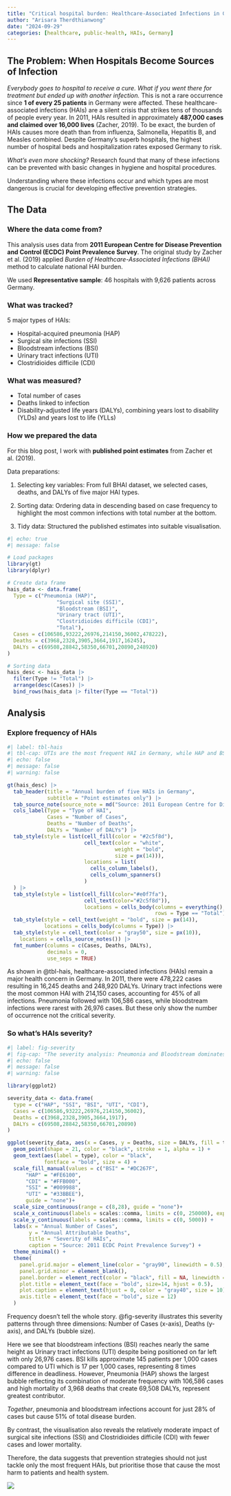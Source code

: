 ```yaml
---
title: "Critical hospital burden: Healthcare-Associated Infections in Germany"
author: "Arisara Therdthianwong"
date: "2024-09-29"
categories: [healthcare, public-health, HAIs, Germany]
---
```


## The Problem: When Hospitals Become Sources of Infection
*Everybody goes to hospital to receive a cure. What if you went there for treatment but ended up with another infection.* This is not a rare occurrence since **1 of every 25 patients** in Germany were affected. These healthcare-associated infections (HAIs) are a silent crisis that strikes tens of thousands of people every year. In 2011, HAIs resulted in approximately **487,000 cases and claimed over 16,000 lives** (Zacher, 2019). To be exact, the burden of HAIs causes more death than from influenza, Salmonella, Hepatitis B, and Measles combined. Despite Germany’s superb hospitals, the highest number of hospital beds and hospitalization rates exposed Germany to risk. 

*What’s even more shocking?* Research found that many of these infections can be prevented with basic changes in hygiene and hospital procedures.

Understanding where these infections occur and which types are most dangerous is crucial for developing effective prevention strategies.

## The Data
### Where the data come from?
This analysis uses data from **2011 European Centre for Disease Prevention and Control (ECDC) Point Prevalence Survey**. The original study by Zacher et al. (2019) applied *Burden of Healthcare-Associated Infections (BHAI)* method to calculate national HAI burden.

We used **Representative sample**: 46 hospitals with 9,626 patients across Germany.

### What was tracked?

5 major types of HAIs:

-	Hospital-acquired pneumonia (HAP)
-	Surgical site infections (SSI)
-	Bloodstream infections (BSI)
-	Urinary tract infections (UTI)
- Clostridioides difficile (CDI)

### What was measured?
-	Total number of cases
-	Deaths linked to infection
-	Disability-adjusted life years (DALYs), combining years lost to disability (YLDs) and years lost to life (YLLs)

### How we prepared the data

For this blog post, I work with **published point estimates** from Zacher et al. (2019).

Data preparations:

1. Selecting key variables: From full BHAI dataset, we selected cases, deaths, and DALYs of five major HAI types.

2. Sorting data: Ordering data in descending based on case frequency to highlight the most common infections with total number at the bottom.

3. Tidy data: Structured the published estimates into suitable visualisation.

```r
#| echo: true
#| message: false

# Load packages
library(gt)
library(dplyr)

# Create data frame
hais_data <- data.frame(
  Type = c("Pneumonia (HAP)",
                "Surgical site (SSI)",
                "Bloodstream (BSI)",
                "Urinary tract (UTI)",
                "Clostridioides difficile (CDI)",
                "Total"),
  Cases = c(106586,93222,26976,214150,36002,478222),
  Deaths = c(3968,2328,3905,3664,1917,16245),
  DALYs = c(69508,28842,58350,66701,20890,248920)
)

# Sorting data
hais_desc <- hais_data |>
  filter(Type != "Total") |>
  arrange(desc(Cases)) |>
  bind_rows(hais_data |> filter(Type == "Total"))
```

## Analysis

### Explore frequency of HAIs

```r
#| label: tbl-hais
#| tbl-cap: UTIs are the most frequent HAI in Germany, while HAP and BSI drive most of the overall burden.
#| echo: false
#| message: false
#| warning: false

gt(hais_desc) |>
  tab_header(title = "Annual burden of five HAIs in Germany",
             subtitle = "Point estimates only") |>
  tab_source_note(source_note = md("Source: 2011 European Centre for Disease Prevention and Control (ECDC) Point Prevalence Survey")) |>
  cols_label(Type = "Type of HAI",
             Cases = "Number of Cases",
             Deaths = "Number of Deaths",
             DALYs = "Number of DALYs") |>
  tab_style(style = list(cell_fill(color = "#2c5f8d"),
                         cell_text(color = "white", 
                                   weight = "bold", 
                                   size = px(14))),
                         locations = list(
                           cells_column_labels(),
                           cells_column_spanners()
                         )
  ) |>
  tab_style(style = list(cell_fill(color="#e0f7fa"),
                         cell_text(color="#2c5f8d")),
                         locations = cells_body(columns = everything(), 
                                                rows = Type == "Total")) |>
  tab_style(style = cell_text(weight = "bold", size = px(14)),
            locations = cells_body(columns = Type)) |>
  tab_style(style = cell_text(color = "gray50", size = px(10)),
    locations = cells_source_notes()) |>
  fmt_number(columns = c(Cases, Deaths, DALYs),
             decimals = 0,
             use_seps = TRUE)
```

As shown in @tbl-hais, healthcare-associated infections (HAIs) remain a major health concern in Germany. In 2011, there were 478,222 cases resulting in 16,245 deaths and 248,920 DALYs. Urinary tract infections were the most common HAI with 214,150 cases, accounting for 45% of all infections. Pneumonia followed with 106,586 cases, while bloodstream infections were rarest with 26,976 cases. But these only show the number of occurrence not the critical severity.

### So what's HAIs severity?

```r
#| label: fig-severity
#| fig-cap: "The severity analysis: Pneumonia and Bloodstream dominates Germany infection."
#| echo: false
#| message: false
#| warning: false

library(ggplot2)

severity_data <- data.frame(
  type = c("HAP", "SSI", "BSI", "UTI", "CDI"),
  Cases = c(106586,93222,26976,214150,36002),
  Deaths = c(3968,2328,3905,3664,1917),
  DALYs = c(69508,28842,58350,66701,20890)
)

ggplot(severity_data, aes(x = Cases, y = Deaths, size = DALYs, fill = type)) +
  geom_point(shape = 21, color = "black", stroke = 1, alpha = 1) +
  geom_text(aes(label = type), color = "black", 
            fontface = "bold", size = 4) +
  scale_fill_manual(values = c("BSI" = "#DC267F",
      "HAP" = "#FE6100",
      "CDI" = "#FFB000",
      "SSI" = "#009988",
      "UTI" = "#33BBEE"),
      guide = "none")+
  scale_size_continuous(range = c(8,28), guide = "none")+
  scale_x_continuous(labels = scales::comma, limits = c(0, 250000), expand = c(0.025,0)) +
  scale_y_continuous(labels = scales::comma, limits = c(0, 5000)) +
  labs(x = "Annual Number of Cases",
       y = "Annual Attributable Deaths",
       title = "Severity of HAIs",
       caption = "Source: 2011 ECDC Point Prevalence Survey") +
  theme_minimal() + 
  theme(
    panel.grid.major = element_line(color = "gray90", linewidth = 0.5),
    panel.grid.minor = element_blank(),
    panel.border = element_rect(color = "black", fill = NA, linewidth = 1),
    plot.title = element_text(face = "bold", size=14, hjust = 0.5),
    plot.caption = element_text(hjust = 0, color = "gray40", size = 10),
    axis.title = element_text(face = "bold", size = 12)
  )
```

Frequency doesn't tell the whole story. @fig-severity illustrates this severity patterns through three dimensions: Number of Cases (x-axis), Deaths (y-axis), and DALYs (bubble size). 

Here we see that bloodstream infections (BSI) reaches nearly the same height as Urinary tract infections (UTI) despite being positioned on far left with only 26,976 cases. BSI kills approximate 145 patients per 1,000 cases compared to UTI which is 17 per 1,000 cases, representing 8 times difference in deadliness. However, Pneumonia (HAP) shows the largest bubble reflecting its combination of moderate frequency with 106,586 cases and high mortality of 3,968 deaths that create 69,508 DALYs, represent greatest contributor. 

*Together*, pneumonia and bloodstream infections account for just 28% of cases but cause 51% of total disease burden.

By contrast, the visualisation also reveals the relatively moderate impact of surgical site infections (SSI) and Clostridioides difficile (CDI) with fewer cases and lower mortality.

Therefore, the data suggests that prevention strategies should not just tackle only the most frequent HAIs, but prioritise those that cause the most harm to patients and health system.

![](thumbnail.jpg)



